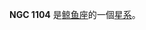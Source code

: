 {{NGCInfoBox|NGCID=NGC 1104|發現者=德亞瑞司特|發現日期=1864年11月6日|其他編號=UGC 2287,MCG 0-8-19,ZWG 389.20|曆元=J2000.0|赤經=48分38.7秒
|赤緯=0°16'17"|星座=鲸鱼座|星體=星系|星等=13.6|表面亮度=13.5|藍等=14.5}}

'''NGC 1104''' 是[[鲸鱼座|鲸鱼座]]的一個[[星系|星系]]。

{{NGCReference|1104}}
{{Catalogs|NGC=1104}}

{{Galaxy-stub}}